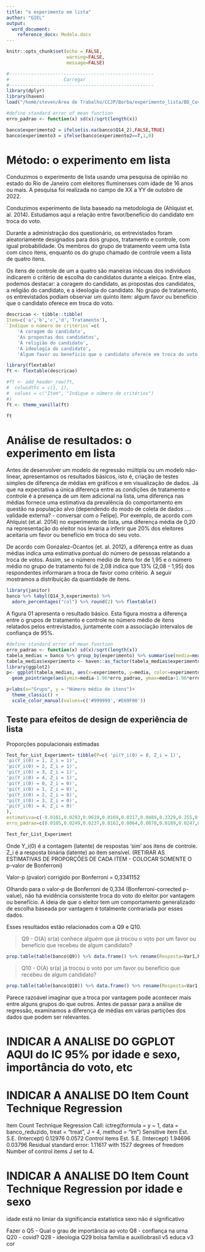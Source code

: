```yaml
---
title: "o experimento em lista"
author: "GIEL"
output:
  word_document: 
    reference_docx: Modelo.docx
---
```


```r
knitr::opts_chunk$set(echo = FALSE,
                      warning=FALSE,
                      message=FALSE)

#-----------------------------------------------------
#                    Carregar
#-----------------------------------------------------
library(dplyr)
library(haven)
load("/home/steven/Área de Trabalho/CCJP/Borba/experimento_lista/BD_Covid_Faperj.RData")

#define standard error of mean function
erro_padrao <- function(x) sd(x)/sqrt(length(x))

banco$experimento2 = ifelse(is.na(banco$Q14_2),FALSE,TRUE)
banco$experimento3 = ifelse(banco$experimento2==T,1,0)

```

# Método: o experimento em lista

Conduzimos o experimento de lista usando uma pesquisa de opinião no estado do Rio de Janeiro com eleitores fluminenses com idade de 16 anos ou mais. A pesquisa foi realizada no campo de XX a YY de outobro de 2022. 

Conduzimos experimento de lista baseado na metodologia de (Ahlquist et. al. 2014). Estudamos aqui a relação entre favor/benefício do candidato em troca do voto.

Durante a administração dos questionário, os entrevistados foram aleatoriamente designados para dois grupos, tratamento e controle, com igual probabilidade. Os membros do grupo de tratamento veem uma lista com cinco itens, enquanto os do grupo chamado de controle veem a lista de quatro itens.

Os itens de controle de um a quatro são maneiras inócuas dos indivíduos indicarem o critério de escolha do candidatos durante a eleiçao. Entre elas, podemos destacar: a  coragem do candidato, as propostas dos candidatos, a religião do candidato, e a ideologia do candidato. No grupo de tratamento, os entrevistados podiam observar um quinto item: algum favor ou benefício que o candidato oferece em troca do voto.

```r
descricao <- tibble::tibble(
Item=c('a','b','c','d','Tratamento'),
`Indique o número de critérios`=c(
	'A coragem do candidato',
	'As propostas dos candidatos',
	'A religião do candidato',
	'A ideologia do candidato',
	'Algum favor ou benefício que o candidato oferece em troca do voto'))

library(flextable)
ft <- flextable(descricao)

#ft <- add_header_row(ft,
#  colwidths = c(1, 1),
#  values = c("Item", "Indique o número de critérios")
#)
ft <- theme_vanilla(ft)

ft
```
 
# Análise de resultados: o experimento em lista
 
Antes de desenvolver um modelo de regressão múltipla ou um modelo não-linear, apresentamos os resultados básicos, isto é, criação de testes simples de diferença de médias em gráficos e em visualização de dados. Já que na expectativa a única diferença entre as condições de tratamento e controle é a presença de um item adicional na lista, uma diferença nas médias fornece uma estimativa da prevalência do comportamento em questão na população alvo (dependendo do modo de coleta de dados .... validade externa? - conversar com o Felipe). Por exemplo, de acordo com Ahlquist (et.al. 2014) no experimento de lista, uma diferença média de 0,20 na representação do eleitor nos levaria a inferir que 20% dos eleitores aceitaria um favor ou benefício em troca do seu voto.

De acordo com Gonzalez-Ocantos (et. al. 2012), a diferença entre as duas médias indica uma estimativa pontual do número de pessoas relatando a troca de votos. Assim, se o número médio de itens for de 1,95 e o número médio no grupo de tratamento foi de 2,08 indica que 13% (2,08 - 1,95) dos respondentes informaram a troca de favor como critério.  A seguir mostramos a distribuição da quantidade de itens.


```r
library(janitor)
banco %>% tabyl(Q14_3,experimento) %>%
  adorn_percentages("col") %>% round(2) %>% flextable()

```

A figura 01 apresenta o resultado básico. Esta figura mostra a diferença entre o grupos de tratamento e controle no número médio de itens relatados pelos entrevistados, juntamente com a associação intervalos de confiança de 95%. 



```r
#define standard error of mean function
erro_padrao <- function(x) sd(x)/sqrt(length(x))
tabela_medias = banco %>% group_by(experimento) %>% summarise(media=mean(Q14_3),erro_padrao=erro_padrao(Q14_3))
tabela_medias$experimento <- haven::as_factor(tabela_medias$experimento)
library(ggplot2)
p<- ggplot(tabela_medias, aes(x=experimento, y=media, color=experimento)) + 
  geom_pointrange(aes(ymin=media-1.96*erro_padrao, ymax=media+1.96*erro_padrao))

p+labs(x="Grupo", y = "Número médio de itens")+
  theme_classic() +
  scale_color_manual(values=c('#999999','#E69F00'))

```

## Teste para efeitos de design de experiência de lista

Proporções populacionais estimadas

```r
Test_for_List_Experiment= tibble(P=c( 'pi(Y_i(0) = 0, Z_i = 1)',
'pi(Y_i(0) = 1, Z_i = 1)',
'pi(Y_i(0) = 2, Z_i = 1)',
'pi(Y_i(0) = 3, Z_i = 1)',
'pi(Y_i(0) = 4, Z_i = 1)',
'pi(Y_i(0) = 0, Z_i = 0)',
'pi(Y_i(0) = 1, Z_i = 0)',
'pi(Y_i(0) = 2, Z_i = 0)',
'pi(Y_i(0) = 3, Z_i = 0)',
'pi(Y_i(0) = 4, Z_i = 0)'
),
estimativa=c(-0.0101,0.0293,0.0619,0.0169,0.0317,0.0489,0.3329,0.255,0.1603,0.073),
erro_padrao=c(0.0105,0.0249,0.0237,0.0162,0.0064,0.0078,0.0189,0.0247,0.0201,0.0127))

Test_for_List_Experiment
```
Onde Y_i(0) é a contagem (latente) de respostas 'sim' aos itens de controle. Z_i é a resposta binária (latente) ao item sensível. (RETIRAR AS ESTIMATIVAS DE PROPORÇÕES DE CADA ITEM - COLOCAR SOMENTE O p-valor de Bonferroni)

Valor-p (pvalor) corrigido por Bonferroni =  0,3341152 


Olhando para o valor-p de Bonferroni de 0,334 (Bonferroni-corrected p-value), não há evidência consistente troca do voto do eleitor por vantagem ou benefício. A ideia de que o eleitor tem um comportamento generalizado de escolha baseada por vantagem é totalmente contrariada por esses dados.

Esses resultados estão relacionados com a Q9 e Q10.

>Q9  - O(A) sr(a) conhece alguém  que já trocou o voto por um favor ou benefício que recebeu de algum candidato?

```r
prop.table(table(banco$Q9)) %>% data.frame() %>% rename(Resposta=Var1,Proporção=Freq)

```

>Q10 - O(A) sr(a) já trocou o voto por um favor ou benefício que recebeu de algum candidato? 

```r
prop.table(table(banco$Q10)) %>% data.frame() %>% rename(Resposta=Var1,Proporção=Freq)
```


Parece razoável imaginar que a troca por vantagem pode acontecer mais entre alguns grupos do que outros. Antes de passar para a análise de regressão, examinamos a diferença de médias em várias partições dos dados que podem ser relevantes.

# INDICAR A ANALISE DO GGPLOT AQUI do IC 95% por idade e sexo, importância do voto, etc

# INDICAR A ANALISE DO Item Count Technique Regression 

Item Count Technique Regression 
Call: ictreg(formula = y ~ 1, data = banco_reduzido, treat = "treat", 
    J = 4, method = "lm")
Sensitive item 
               Est.   S.E.
(Intercept) 0.12976 0.0572
Control items 
               Est.    S.E.
(Intercept) 1.94696 0.03796
Residual standard error: 1.11617 with 1527 degrees of freedom
Number of control items J set to 4. 
 
# INDICAR A ANALISE DO Item Count Technique Regression por idade e sexo
idade está no limiar da significancia estatística
sexo não é significativo

Fazer o Q5 - Qual o grau de importância ao voto 
Q8  - confiança na urna 
Q20 - covid?
Q28 - ideologia
Q29 bolsa familia e auxiliobrasil
v5 educa
v3 cor

